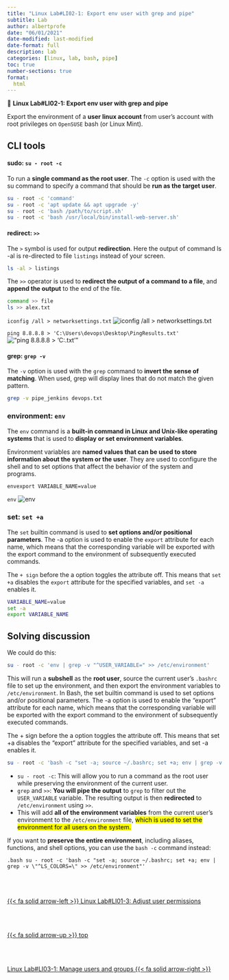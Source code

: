 ```yaml
---
title: "Linux Lab#LI02-1: Export env user with grep and pipe"
subtitle: Lab
author: albertprofe
date: "06/01/2021"
date-modified: last-modified
date-format: full
description: lab
categories: [linux, lab, bash, pipe]
toc: true
number-sections: true
format:
  html
---
```


::: {.labs}
📘 **Linux Lab#LI02-1: Export env user with grep and pipe**

Export the environment of a **user linux account** from user's account with root privileges on ``OpenSUSE`` bash (or Linux Mint).
:::

## CLI tools

#### sudo: `su - root -c`

To run a **single command as the root user**. The `-c` option is used with the su command to specify a command that should be **run as the target user**.

``` bash
su - root -c 'command'
su - root -c 'apt update && apt upgrade -y'
su - root -c 'bash /path/to/script.sh'
su - root -c 'bash /usr/local/bin/install-web-server.sh'
```

#### redirect: `>>` 

The `>` symbol is used for output **redirection**. Here the output of command ls -al is re-directed to file `listings` instead of your screen.

``` bash
ls -al > listings
```

The `>>` operator is used to **redirect the output of a command to a file**, and **append the output** to the end of the file.

``` bash
command >> file
ls >> alex.txt
```

`iconfig /all > networksettings.txt`
![iconfig /all > networksettings.txt](/images/linux/redirect.png)

`ping 8.8.8.8 > 'C:\Users\devops\Desktop\PingResults.txt'`
!["ping 8.8.8.8 > 'C:\Users\devops\Desktop\PingResults.txt'"](/images/linux/redirect2.png)



#### grep: `grep -v` 

The `-v` option is used with the `grep` command to **invert the sense of matching**. When used, grep will display lines that do not match the given pattern.

``` bash
grep -v pipe_jenkins devops.txt
```

### environment: `env`

The `env` command is a **built-in command in Linux and Unix-like operating systems** that is used to **display or set environment variables**.

Environment variables are **named values that can be used to store information about the system or the user**. They are used to configure the shell and to set options that affect the behavior of the system and programs.

``` bash
envexport VARIABLE_NAME=value
```

`env`
![env](/images/linux/env.png)



### set: `set +a`

The `set` builtin command is used to **set options and/or positional parameters**. The -a option is used to enable the `export` attribute for each name, which means that the corresponding variable will be exported with the export command to the environment of subsequently executed commands.

The `+ sign` before the a option toggles the attribute off. This means that `set +a` disables the `export` attribute for the specified variables, and `set -a` enables it.

``` bash
VARIABLE_NAME=value
set -a
export VARIABLE_NAME

```

## Solving discussion

We could do this:

``` bash
su - root -c 'env | grep -v "^USER_VARIABLE=" >> /etc/environment'
```

This will run a **subshell** as the **root user**, source the current user's `.bashrc` file to set up the environment, and then export the environment variables to `/etc/environment`.
In Bash, the set builtin command is used to set options and/or positional parameters. The -a option is used to enable the "export" attribute for each name, which means that the corresponding variable will be exported with the export command to the environment of subsequently executed commands.

The + sign before the a option toggles the attribute off. This means that set +a disables the "export" attribute for the specified variables, and set -a enables it.


```  .bash
su - root -c 'bash -c "set -a; source ~/.bashrc; set +a; env | grep -v \"^USER_VARIABLE=\" >> /etc/environment"'
```

- ``su - root -c``: This will allow you to run a command as the root user while preserving the environment of the current user.
- `grep` and `>>`: **You will pipe the output** to `grep` to filter out the `USER_VARIABLE` variable. The resulting output is then **redirected** to `/etc/environment` using `>>`.
- This will add **all of the environment variables** from the current user's environment to the `/etc/environment` file, <mark>which is used to set the environment for all users on the system.<mark>


If you want to **preserve the entire environment**, including aliases, functions, and shell options, you can use the `bash -c` command instead:

```  .bash
su - root -c 'bash -c "set -a; source ~/.bashrc; set +a; env | grep -v \"^LS_COLORS=\" >> /etc/environment"'
```<!--- navLinks -->
<br><br>
<div class=row>
<br>
<div class='column left previous'>
<br>
[{{< fa solid arrow-left >}} Linux Lab#LI01-3: Adjust user permissions](/linux/lilab01-3.qmd)
<br>
</div>
<br>
<div class='column center'>
<br>
[{{< fa solid arrow-up >}} top](#top)
<br>
</div>
<br>
<div class='column right next'>
<br>
[Linux Lab#LI03-1: Manage users and groups  {{< fa solid arrow-right >}}](/linux/lilab03-1.qmd)
<br>
</div>
<br>
</div>
